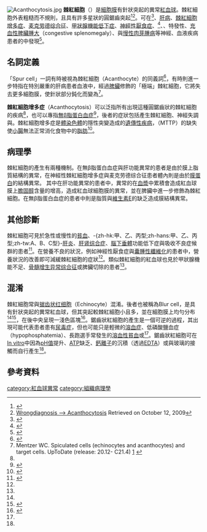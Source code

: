 {{for|球蓋菇屬真菌菌絲中含有的細胞|棘紅細胞 (真菌)}}
{{medical}}
[[Image:Acanthocytosis.jpg|thumb]]
'''棘紅細胞'''（{{lang-en|Acanthocyte、spur cell，字源來自希臘文''acantha''，意為「刺」}}）是[[細胞膜|細胞膜]]有針狀突起的異常[[紅血球|紅血球]]。棘紅細胞外表粗糙而不規則，且具有許多星狀的圓鋸齒突起<ref>{{DorlandsDict|one/000000508|acanthocyte}}</ref><ref>[http://www.wrongdiagnosis.com/a/acanthocytosis/intro.htm Wrongdiagnosis --> Acanthocytosis] {{Wayback|url=http://www.wrongdiagnosis.com/a/acanthocytosis/intro.htm |date=20110807082116 }} Retrieved on October 12, 2009</ref>。可在{{link-en|無β脂蛋白血症|abetalipoproteinemia}}<ref name="pmid874076">{{cite journal |author=Cooper RA, Durocher JR, Leslie MH |title=Decreased fluidity of red cell membrane lipids in abetalipoproteinemia |url=https://archive.org/details/sim_journal-of-clinical-investigation_1977-07_60_1/page/115 |journal=J. Clin. Invest. |volume=60 |issue=1 |pages=115–21 |pmid=874076 |pmc=372349 |doi=10.1172/JCI108747|date=July 1977}}</ref>、[[肝病|肝病]]、[[棘紅細胞增多症|棘紅細胞增多症]]、[[麦克劳德综合征|麦克劳德综合征]]、[[甲狀腺機能低下症|甲狀腺機能低下症]]、[[神經性厭食症|神經性厭食症]]、{{link-en|神經性棘紅細胞增多症|Neuroacanthocytosis}}<ref>{{cite journal |doi=10.1007/s00109-002-0349-z |author=Rampoldi L, Danek A, Monaco AP |title=Clinical features and molecular bases of neuroacanthocytosis |journal=J Mol Med |volume=80 |issue=8 |pages=475–91 |year=2002 |pmid=12185448}}</ref>、{{link-en|婴儿固缩细胞增多症|pyknocytosis}}、特發性{{link-en|新生兒肝炎|neonatal hepatitis}}、[[充血性脾臟腫大|充血性脾臟腫大]]（congestive splenomegaly）、{{link-en|齐福氏综合征|Zieve's syndrome}}與[[慢性肉芽腫病|慢性肉芽腫病]]等神經、血液疾病患者的{{link-en|血液抹片|Blood film}}中發現<ref>{{cite web|title=Acanthocytosis|publisher=http://emedicine.medscape.com/article/954356-overview#a0101|accessdate=18 November 2012}}</ref>。

==名詞定義==
「Spur cell」一詞有時被視為棘紅細胞（Acanthocyte）的同義詞<ref name="Hillman_2011_5">{{Cite book | last=Hillman | first=RS |coauthors=Ault, KA; Leporrier, M; Rinder, HM.| title=Hematology in Clinical Practice | publisher=McGraw-Hill | year=2011 |chapter= |edition=5th | isbn=978-0-07-162699-6}}</ref>，有時則進一步特指在特別嚴重的肝病患者血液中，經過[[脾臟|脾臟]]修飾的「極端」棘紅細胞，它將失去更多細胞膜，使針狀部分鈍化而變為{{link-en|球形紅血球|spherocyte}}<ref name="UTD">Mentzer WC. Spiculated cells (echinocytes and acanthocytes) and target cells. UpToDate (release: 20.12- C21.4) [http://www.uptodate.com/contents/spiculated-cells-echinocytes-and-acanthocytes-and-target-cells] {{Wayback|url=http://www.uptodate.com/contents/spiculated-cells-echinocytes-and-acanthocytes-and-target-cells |date=20150310033925 }}</ref>。

'''棘紅細胞增多症'''（Acanthocytosis）可以泛指所有出現這種圓鋸齒狀的棘紅細胞的疾病<ref name="Hillman_2011_5" />，也可以專指[[無β脂蛋白血症|無β脂蛋白血症]]<ref name="Harrison_2012_18">{{Cite book | last=Longo | first=D | coauthors=Fauci, AS; Kasper, DL; Hauser, SL; Jameson, JL; Loscalzo J.| title=Harrison's Principles of Internal Medicine | publisher=McGraw-Hill | year=2012 | chapter= |edition=18th | isbn=978-0-07174889-6}}</ref>，後者的症狀包括產生棘紅細胞、神經失調與{{link-en|脂肪痢|Steatorrhea}}。棘紅細胞增多症是[[體染色體|體染色體]]的隱性突變造成的[[遺傳性疾病|遺傳性疾病]]，{{link-en|微粒体甘油三酯转运蛋白|Microsomal triglyceride transfer protein}}（MTTP）的缺失使[[小腸|小腸]]無法正常消化食物中的[[脂肪|脂肪]]<ref>{{cite web|url=http://www.ncbi.nlm.nih.gov/pubmedhealth/PMH0002631/|title=Bassen-Kornzweig syndrome|last=Haldeman-Englert|first=C|coauthors=Zieve, D.|date=August 4, 2011|work=Pub Med Health|publisher=National Center for Biotechnology Information, U.S. National Library of Medicine|accessdate=2013-10-27|archive-date=2014-01-18|archive-url=https://web.archive.org/web/20140118063032/http://www.ncbi.nlm.nih.gov/pubmedhealth/PMH0002631/|dead-url=no}}</ref>。

==病理學==
棘紅細胞的產生有兩種機制。在無β脂蛋白血症與肝功能異常的患者是由於膜上脂質結構的異常，在神經性棘紅細胞增多症與麦克劳德综合征患者體內則是由於[[膜蛋白|膜蛋白]]的結構異常。
其中在肝功能異常的患者中，異常的{{link-en|載脂蛋白2|APOA2}}在[[血漿|血漿]]中累積會造成紅血球膜上[[膽固醇|膽固醇]]含量的增高，造成紅血球細胞膜的異常，並在脾臟中進一步修飾為棘紅細胞。在無β脂蛋白血症的患者中則是脂質與[[維生素E|維生素E]]的缺乏造成膜結構異常。

==其他診斷==
棘紅細胞可見於急性或慢性的[[貧血|貧血]]、-{zh-hk:甲、乙、丙型;zh-hans:甲、乙、丙型;zh-tw:A、B、C型}-[[肝炎|肝炎]]、[[肝肾综合症|肝肾综合症]]、[[腦下垂體|腦下垂體]]功能低下症與吸收不良症候群的患者<ref name="de Alarcon_20111130">{{cite web|author=de Alarcon PA|title=Acanthocytosis|url=http://emedicine.medscape.com/article/954356-differential|date=Nov 30, 2011|accessdate=2013-10-27|archive-date=2016-05-10|archive-url=https://web.archive.org/web/20160510212101/http://emedicine.medscape.com/article/954356-differential|dead-url=no}}</ref>。在營養不良的狀況，例如神經性厭食症與[[囊腫性纖維化|囊腫性纖維化]]的患者中，營養狀況的改善即可減緩棘紅細胞的症狀<ref name="Hoffman_2012_6" />。類似棘紅細胞的紅血球也見於甲狀腺機能不足、[[骨髓增生异常综合征|骨髓增生异常综合征]]或脾臟切除的患者<ref name="Hoffman_2012_6" />。

==混淆==
{{main|锯齿状红细胞}}
棘紅細胞常與[[锯齿状红细胞|锯齿状红细胞]]（Echinocyte）混淆。後者也被稱為Blur cell，是具有針狀突起的異常紅血球，但其突起較棘紅細胞小且多，並在細胞膜上均勻分布<ref name="UTD" /><ref name="Hoffman_2012_6">{{Cite book | last=Hoffman | first=R | coauthors=Benz, EJ; Silberstein, LE; Heslop, H; Weitz J; Anastasi, J.|title=Hematology: Basic Principles and Practice | publisher=Elsevier | year=2012 | chapter=|edition=6th |isbn= 978-1-4377-2928-3}}</ref>，在{{link-en|瑞氏染色|Wright staining}}後中央呈現一淺色區塊<ref name="de Alarcon_20111130">{{cite web|author = de Alarcon PA|title=Acanthocytosis|url=http://emedicine.medscape.com/article/954356-differential|date=Nov 30, 2011}}</ref>。鋸齒狀紅細胞的產生是一個可逆的過程，其出現可能代表患者患有[[尿毒症|尿毒症]]，但也可能只是輕微的[[溶血症|溶血症]]、低磷酸鹽血症（hypophosphatemia）、長跑選手常發生的[[溶血性貧血|溶血性貧血]]或{{link-en|丙酮酸激酶缺乏症|Pyruvate kinase deficiency}}<ref name="de Alarcon_20111130" />。鋸齒狀紅細胞可在[[In_vitro|In vitro]]中因為[[pH值|pH值]]提升、[[三磷酸腺苷|ATP]]缺乏、[[鈣|鈣離子]]的沉積（透過[[EDTA|EDTA]]）或與玻璃的接觸而自行產生<ref name="de Alarcon_20111130" />。

==參考資料==
{{Reflist}}

[[category:紅血球異常|category:紅血球異常]]
[[category:組織病理學|category:組織病理學]]

{{血液临床与实验室异常所见}}